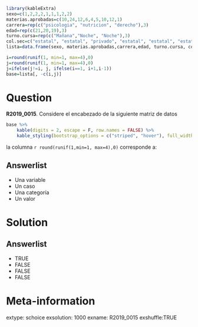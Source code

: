 ```r
library(kableExtra)
sexo=c(1,2,2,2,1,1,1,2,2)
materias.aprobadas=c(10,24,12,6,4,5,10,12,1)
carrera=rep(c("psicologia", "nutricion", "derecho"),3)
edad=rep(c(21,20,19),3)
turno.cursa=rep(c("Mañana","Noche", "Noche"),3)
col.sec=c("estatal", "estatal", "privado", "estatal", "estatal", "estatal", "privado", "estatal", "privado")
lista=data.frame(sexo, materias.aprobadas,carrera,edad, turno.cursa, col.sec)

i=round(runif(1, min=1, max=4),0)
j=round(runif(1, min=1, max=4),0)
j=ifelse(j!=i, j, ifelse(i==1, i+1,i-1))
base=lista[, -c(i,j)]

```


Question
========

**R2019_0015**. Considere el encabezado de la siguiente matriz de datos


```r
base %>%  
    kable(digits = 2, escape = F, row.names = FALSE) %>%
    kable_styling(bootstrap_options = c("striped", "hover"), full_width = T) 
```


la columna `r round(runif(1,min=1, max=4),0)` corresponde a:



Answerlist
----------

* Una variable
* Un caso
* Una categoría
* Un valor


Solution
========

Answerlist
----------
* TRUE
* FALSE
* FALSE
* FALSE

Meta-information
============
extype: schoice
exsolution: 1000
exname: R2019_0015
exshuffle:TRUE
